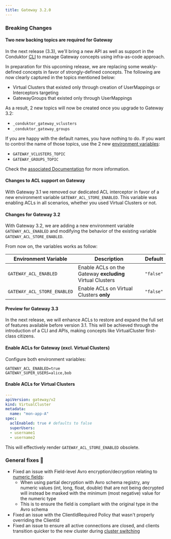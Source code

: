 ```yaml
---
title: Gateway 3.2.0
---
```


### Breaking Changes
#### Two new backing topics are required for Gateway
In the next release (3.3), we'll bring a new API as well as support in the Conduktor [CLI](https://docs.conduktor.io/platform/reference/cli-reference/) to manage Gateway concepts using infra-as-code approach.  

In preparation for this upcoming release, we are replacing some weakly-defined concepts in favor of strongly-defined concepts. The following are now clearly captured in the topics mentioned below:
- Virtual Clusters that existed only through creation of UserMappings or Interceptors targeting
- GatewayGroups that existed only through UserMappings

As a result, 2 new topics will now be created once you upgrade to Gateway 3.2:
 -  `_conduktor_gateway_vclusters`
 -  `_conduktor_gateway_groups`

If you are happy with the default names, you have nothing to do. If you want to control the name of those topics, use the 2 new [environment variables](https://docs.conduktor.io/gateway/configuration/env-variables/#topics-names):
 - `GATEWAY_VCLUSTERS_TOPIC` 
 - `GATEWAY_GROUPS_TOPIC`

Check the [associated Documentation](https://docs.conduktor.io/gateway/configuration/env-variables/#topics-names) for more information.

#### Changes to ACL support on Gateway
With Gateway 3.1 we removed our dedicated ACL interceptor in favor of a new environment variable `GATEWAY_ACL_STORE_ENABLED`. This variable was enabling ACLs in all scenarios, whether you used Virtual Clusters or not.

#### Changes for Gateway 3.2
With Gateway 3.2, we are adding a new environment variable `GATEWAY_ACL_ENABLED` and modifying the behavior of the existing variable `GATEWAY_ACL_STORE_ENABLED`.  

From now on, the variables works as follow:

| Environment Variable        | Description                                               | Default   |
|-----------------------------|-----------------------------------------------------------|-----------|
| `GATEWAY_ACL_ENABLED`       | Enable ACLs on the Gateway **excluding** Virtual Clusters | `"false"` |
| `GATEWAY_ACL_STORE_ENABLED` | Enable ACLs on Virtual Clusters **only**                  | `"false"` |


#### Preview for Gateway 3.3
In the next release, we will enhance ACLs to restore and expand the full set of features available before version 3.1. This will be achieved through the introduction of a CLI and APIs, making concepts like VirtualCluster first-class citizens.

#### Enable ACLs for Gateway (excl. Virtual Clusters)
Configure both environment variables:
````shell
GATEWAY_ACL_ENABLED=true
GATEWAY_SUPER_USERS=alice,bob
````

#### Enable ACLs for Virtual Clusters
````yaml
---
apiVersion: gateway/v2
kind: VirtualCluster
metadata:
  name: "mon-app-A"
spec:
  aclEnabled: true # defaults to false
  superUsers:
  - username1
  - username2
````
This will effectively render `GATEWAY_ACL_STORE_ENABLED` obsolete.


### General fixes 🔨

- Fixed an issue with Field-level Avro encryption/decryption relating to [numeric fields](https://docs.conduktor.io/gateway/interceptors/data-security/encryption/encryption-faq/#how-does-encryption-work-with-avro-json-schema-and-protocol-buffers-records):
  - When using partial decryption with Avro schema registry, any numeric values (int, long, float, double) that are not being decrypted will instead be masked with the minimum (most negative) value for the numeric type
  - This is to ensure the field is compliant with the original type in the Avro schema
- Fixed an issue with the ClientIdRequired Policy that wasn't properly overriding the ClientId
- Fixed an issue to ensure all active connections are closed, and clients transition quicker to the new cluster during [cluster switching](https://docs.conduktor.io/gateway/demos/ops/cluster-switching/)
